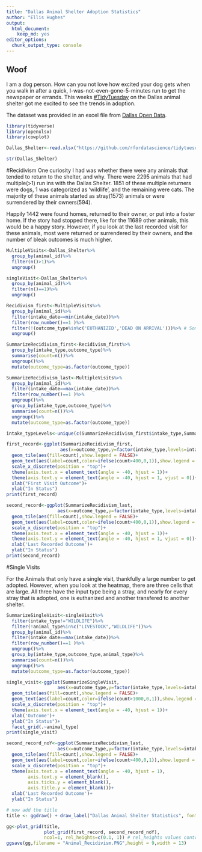 ```yaml
---
title: "Dallas Animal Shelter Adoption Statistics"
author: "Ellis Hughes"
output: 
  html_document:
    keep_md: yes
editor_options: 
  chunk_output_type: console
---
```




## Woof
I am a dog person. How can you not love how excited your dog gets when you walk in after a quick, I-was-not-even-gone-5-minutes run to get the newspaper or errands. This weeks [#TidyTuesday](https://github.com/rfordatascience/tidytuesday) on the Dallas animal shelter got me excited to see the trends in adoption. 

The dataset was provided in an excel file from [Dallas Open Data](https://www.dallasopendata.com/City-Services/FY-2017-Dallas-Animal-Shelter-Data/sjyj-ydcj).

```r
library(tidyverse)
library(openxlsx)
library(cowplot)

Dallas_Shelter<-read.xlsx("https://github.com/rfordatascience/tidytuesday/raw/master/data/week18_dallas_animals.xlsx",sheet = 2)
```

```r
str(Dallas_Shelter)
```

#Recidivism
One curiosity I had was whether there were any animals that tended to return to the shelter, and why. There were 2295 animals that had multiple(>1) run ins with the Dallas Shelter. 1851 of these multiple returners were dogs, 1 was categorized as 'wildlife', and the remaining were cats. The majority of these animals started as stray(1573) animals or were surrendered by their owners(594).

Happily 1442 were found homes, returned to their owner, or put into a foster home. If the story had stopped there, like for the 11689 other animals, this would be a happy story. However, if you look at the last recorded visit for these animals, most were returned or surrendered by their owners, and the number of bleak outcomes is much higher. 


```r
MultipleVisits<-Dallas_Shelter%>%
  group_by(animal_id)%>%
  filter(n()>1)%>%
  ungroup()

singleVisit<-Dallas_Shelter%>%
  group_by(animal_id)%>%
  filter(n()==1)%>%
  ungroup()

Recidivism_first<-MultipleVisits%>%
  group_by(animal_id)%>%
  filter(intake_date==min(intake_date))%>%
  filter(row_number()==1 )%>%
  filter(!(outcome_type%in%c('EUTHANIZED','DEAD ON ARRIVAL')))%>% # Some issues with multiple rows for the same animal
  ungroup()

SummarizeRecidivism_first<-Recidivism_first%>%
  group_by(intake_type,outcome_type)%>%
  summarise(count=n())%>%
  ungroup()%>%
  mutate(outcome_type=as.factor(outcome_type))

SummarizeRecidivism_last<-MultipleVisits%>%
  group_by(animal_id)%>%
  filter(intake_date==max(intake_date))%>%
  filter(row_number()==1 )%>%
  ungroup()%>%
  group_by(intake_type,outcome_type)%>%
  summarise(count=n())%>%
  ungroup()%>%
  mutate(outcome_type=as.factor(outcome_type))

intake_typeLevels<-unique(c(SummarizeRecidivism_first$intake_type,SummarizeRecidivism_last$intake_type))
```

```r
first_record<-ggplot(SummarizeRecidivism_first,
                    aes(x=outcome_type,y=factor(intake_type,levels=intake_typeLevels)))+
  geom_tile(aes(fill=count),show.legend = FALSE)+
  geom_text(aes(label=count,color=ifelse(count>400,0,1)),show.legend = FALSE)+
  scale_x_discrete(position = "top")+
  theme(axis.text.x = element_text(angle = -40, hjust = 1))+
  theme(axis.text.y = element_text(angle = -40, hjust = 1, vjust = 0))+
  xlab("First Visit Outcome")+
  ylab("In Status")
print(first_record)

second_record<-ggplot(SummarizeRecidivism_last,
                   aes(x=outcome_type,y=factor(intake_type,levels=intake_typeLevels)))+
  geom_tile(aes(fill=count),show.legend = FALSE)+
  geom_text(aes(label=count,color=ifelse(count>400,0,1)),show.legend = FALSE)+
  scale_x_discrete(position = "top")+
  theme(axis.text.x = element_text(angle = -40, hjust = 1))+
  theme(axis.text.y = element_text(angle = -40, hjust = 1, vjust = 0))+
  xlab('Last Recorded Outcome')+
  ylab("In Status")
print(second_record)


```

#Single Visits

For the Animals that only have a single visit, thankfully a large number to get adopted. However, when you look at the heatmap, there are three cells that are large. All three have the input type being a stray, and nearly for every stray that is adopted, one is euthanized and another transfered to another shelter.

```r
SummarizeSingleVisit<-singleVisit%>%
  filter(intake_type!="WILDLIFE")%>%
  filter(!animal_type%in%c("LIVESTOCK","WILDLIFE"))%>%
  group_by(animal_id)%>%
  filter(intake_date==max(intake_date))%>%
  filter(row_number()==1 )%>%
  ungroup()%>%
  group_by(intake_type,outcome_type,animal_type)%>%
  summarise(count=n())%>%
  ungroup()%>%
  mutate(outcome_type=as.factor(outcome_type))

single_visit<-ggplot(SummarizeSingleVisit,
                   aes(x=outcome_type,y=factor(intake_type,levels=intake_typeLevels)))+
  geom_tile(aes(fill=count),show.legend = FALSE)+
  geom_text(aes(label=count,color=ifelse(count>1000,0,1)),show.legend = FALSE)+
  scale_x_discrete(position = "top")+
  theme(axis.text.x = element_text(angle = -40, hjust = 1))+
  xlab('Outcome')+
  ylab("In Status")+
  facet_grid(.~animal_type)
print(single_visit)


```

```r


second_record_noY<-ggplot(SummarizeRecidivism_last,
                   aes(x=outcome_type,y=factor(intake_type,levels=intake_typeLevels)))+
  geom_tile(aes(fill=count),show.legend = FALSE)+
  geom_text(aes(label=count,color=ifelse(count>400,0,1)),show.legend = FALSE)+
  scale_x_discrete(position = "top")+
  theme(axis.text.x = element_text(angle = -40, hjust = 1),
        axis.text.y = element_blank(),
        axis.ticks.y = element_blank(),
        axis.title.y = element_blank())+
  xlab('Last Recorded Outcome')+
  ylab("In Status")

# now add the title
title <- ggdraw() + draw_label("Dallas Animal Shelter Statistics", fontface='bold')

gg<-plot_grid(title, 
              plot_grid(first_record, second_record_noY),
              ncol=1, rel_heights=c(0.1, 1)) # rel_heights values control title margins
ggsave(gg,filename = "Animal_Recidivism.PNG",height = 9,width = 13)
```






